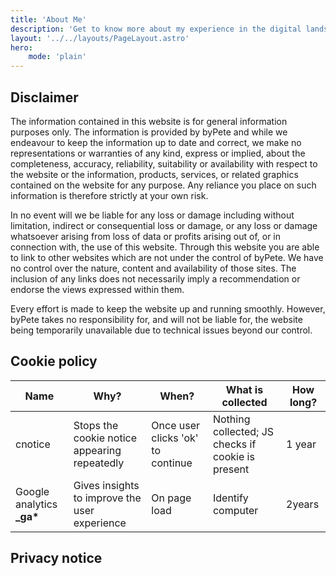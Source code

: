 ```yaml
---
title: 'About Me'
description: 'Get to know more about my experience in the digital landscape, how I keep my skills sharp, and the methods I prefer to use to produce my best work.'
layout: '../../layouts/PageLayout.astro'
hero:
    mode: 'plain'
---
```


## Disclaimer

The information contained in this website is for general information purposes only. The information is provided by byPete and while we endeavour to keep the information up to date and correct, we make no representations or warranties of any kind, express or implied, about the completeness, accuracy, reliability, suitability or availability with respect to the website or the information, products, services, or related graphics contained on the website for any purpose. Any reliance you place on such information is therefore strictly at your own risk.

In no event will we be liable for any loss or damage including without limitation, indirect or consequential loss or damage, or any loss or damage whatsoever arising from loss of data or profits arising out of, or in connection with, the use of this website.
Through this website you are able to link to other websites which are not under the control of byPete. We have no control over the nature, content and availability of those sites. The inclusion of any links does not necessarily imply a recommendation or endorse the views expressed within them.

Every effort is made to keep the website up and running smoothly. However, byPete takes no responsibility for, and will not be liable for, the website being temporarily unavailable due to technical issues beyond our control.

## Cookie policy

| Name                        | Why?                                          | When?                             | What is collected                                 | How long? |
| --------------------------- | --------------------------------------------- | --------------------------------- | ------------------------------------------------- | --------- |
| cnotice                     | Stops the cookie notice appearing repeatedly  | Once user clicks 'ok' to continue | Nothing collected; JS checks if cookie is present | 1 year    |
| Google analytics **\_ga\*** | Gives insights to improve the user experience | On page load                      | Identify computer                                 | 2years    |

## Privacy notice


